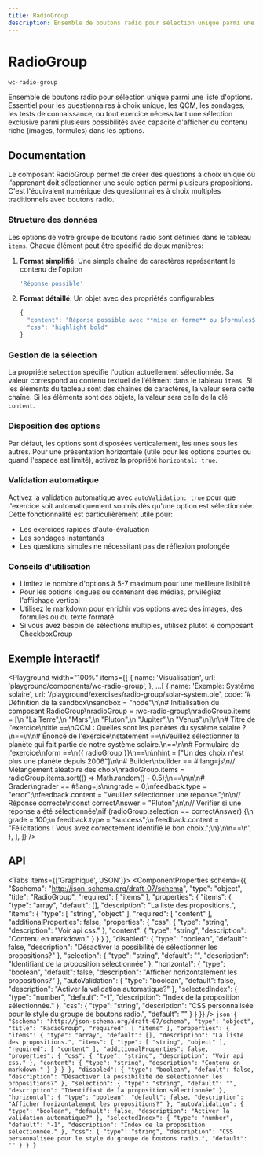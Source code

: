 ```yaml
---
title: RadioGroup
description: Ensemble de boutons radio pour sélection unique parmi une liste d'options. Essentiel pour les questionnaires à choix unique, les QCM, les sondages, les tests de connaissance, ou tout exercice nécessitant une sélection exclusive parmi plusieurs possibilités avec capacité d'afficher du contenu riche (images, formules) dans les options.
---
```



# RadioGroup

`wc-radio-group`

Ensemble de boutons radio pour sélection unique parmi une liste d'options. Essentiel pour les questionnaires à choix unique, les QCM, les sondages, les tests de connaissance, ou tout exercice nécessitant une sélection exclusive parmi plusieurs possibilités avec capacité d'afficher du contenu riche (images, formules) dans les options.

## Documentation

Le composant RadioGroup permet de créer des questions à choix unique où l'apprenant doit sélectionner une seule option parmi plusieurs propositions. C'est l'équivalent numérique des questionnaires à choix multiples traditionnels avec boutons radio.

### Structure des données

Les options de votre groupe de boutons radio sont définies dans le tableau `items`. Chaque élément peut être spécifié de deux manières:

1. **Format simplifié**: Une simple chaîne de caractères représentant le contenu de l'option

   ```js
   'Réponse possible'
   ```

2. **Format détaillé**: Un objet avec des propriétés configurables
   ```js
   {
     "content": "Réponse possible avec **mise en forme** ou $formules$",  // Supporte le markdown
     "css": "highlight bold"                                            // Classes CSS optionnelles
   }
   ```

### Gestion de la sélection

La propriété `selection` spécifie l'option actuellement sélectionnée. Sa valeur correspond au contenu textuel de l'élément dans le tableau `items`. Si les éléments du tableau sont des chaînes de caractères, la valeur sera cette chaîne. Si les éléments sont des objets, la valeur sera celle de la clé `content`.

### Disposition des options

Par défaut, les options sont disposées verticalement, les unes sous les autres. Pour une présentation horizontale (utile pour les options courtes ou quand l'espace est limité), activez la propriété `horizontal: true`.

### Validation automatique

Activez la validation automatique avec `autoValidation: true` pour que l'exercice soit automatiquement soumis dès qu'une option est sélectionnée. Cette fonctionnalité est particulièrement utile pour:

- Les exercices rapides d'auto-évaluation
- Les sondages instantanés
- Les questions simples ne nécessitant pas de réflexion prolongée

### Conseils d'utilisation

- Limitez le nombre d'options à 5-7 maximum pour une meilleure lisibilité
- Pour les options longues ou contenant des médias, privilégiez l'affichage vertical
- Utilisez le markdown pour enrichir vos options avec des images, des formules ou du texte formaté
- Si vous avez besoin de sélections multiples, utilisez plutôt le composant CheckboxGroup

## Exemple interactif

<Playground
  width="100%"
  items={[
    {
      name: 'Visualisation',
      url: 'playground/components/wc-radio-group',
    },
    ...[
      {
        name: 'Exemple: Système solaire',
        url: '/playground/exercises/radio-group/solar-system.ple',
        code: '# Définition de la sandbox\nsandbox = "node"\n\n# Initialisation du composant RadioGroup\nradioGroup = :wc-radio-group\nradioGroup.items = [\n  "La Terre",\n  "Mars",\n  "Pluton",\n  "Jupiter",\n  "Venus"\n]\n\n# Titre de l\'exercice\ntitle ==\nQCM : Quelles sont les planètes du système solaire ?\n==\n\n# Énoncé de l\'exercice\nstatement ==\nVeuillez sélectionner la planète qui fait partie de notre système solaire.\n==\n\n# Formulaire de l\'exercice\nform ==\n{{ radioGroup }}\n==\n\nhint = ["Un des choix n\'est plus une planète depuis 2006"]\n\n# Builder\nbuilder == #!lang=js\n// Mélangement aléatoire des choix\nradioGroup.items = radioGroup.items.sort(() => Math.random() - 0.5);\n==\n\n\n# Grader\ngrader == #!lang=js\n\ngrade = 0;\nfeedback.type = "error";\nfeedback.content = "Veuillez sélectionner une réponse.";\n\n// Réponse correcte\nconst correctAnswer = "Pluton";\n\n// Vérifier si une réponse a été sélectionnée\nif (radioGroup.selection == correctAnswer) {\n  grade = 100;\n  feedback.type = "success";\n  feedback.content = "Félicitations ! Vous avez correctement identifié le bon choix.";\n}\n\n==\n',
      },
    ],
  ]}
/>

## API

<Tabs items={['Graphique', 'JSON']}>
  <Tab>
    <ComponentProperties schema={{
  "$schema": "http://json-schema.org/draft-07/schema",
  "type": "object",
  "title": "RadioGroup",
  "required": [
    "items"
  ],
  "properties": {
    "items": {
      "type": "array",
      "default": [],
      "description": "La liste des propositions.",
      "items": {
        "type": [
          "string",
          "object"
        ],
        "required": [
          "content"
        ],
        "additionalProperties": false,
        "properties": {
          "css": {
            "type": "string",
            "description": "Voir api css."
          },
          "content": {
            "type": "string",
            "description": "Contenu en markdown."
          }
        }
      }
    },
    "disabled": {
      "type": "boolean",
      "default": false,
      "description": "Désactiver la possibilité de sélectionner les propositions?"
    },
    "selection": {
      "type": "string",
      "default": "",
      "description": "Identifiant de la proposition sélectionnée"
    },
    "horizontal": {
      "type": "boolean",
      "default": false,
      "description": "Afficher horizontalement les propositions?"
    },
    "autoValidation": {
      "type": "boolean",
      "default": false,
      "description": "Activer la validation automatique?"
    },
    "selectedIndex": {
      "type": "number",
      "default": "-1",
      "description": "Index de la proposition sélectionnée."
    },
    "css": {
      "type": "string",
      "description": "CSS personnalisée pour le style du groupe de boutons radio.",
      "default": ""
    }
  }
}} />
  </Tab>
  <Tab>
    ```json
    {
  "$schema": "http://json-schema.org/draft-07/schema",
  "type": "object",
  "title": "RadioGroup",
  "required": [
    "items"
  ],
  "properties": {
    "items": {
      "type": "array",
      "default": [],
      "description": "La liste des propositions.",
      "items": {
        "type": [
          "string",
          "object"
        ],
        "required": [
          "content"
        ],
        "additionalProperties": false,
        "properties": {
          "css": {
            "type": "string",
            "description": "Voir api css."
          },
          "content": {
            "type": "string",
            "description": "Contenu en markdown."
          }
        }
      }
    },
    "disabled": {
      "type": "boolean",
      "default": false,
      "description": "Désactiver la possibilité de sélectionner les propositions?"
    },
    "selection": {
      "type": "string",
      "default": "",
      "description": "Identifiant de la proposition sélectionnée"
    },
    "horizontal": {
      "type": "boolean",
      "default": false,
      "description": "Afficher horizontalement les propositions?"
    },
    "autoValidation": {
      "type": "boolean",
      "default": false,
      "description": "Activer la validation automatique?"
    },
    "selectedIndex": {
      "type": "number",
      "default": "-1",
      "description": "Index de la proposition sélectionnée."
    },
    "css": {
      "type": "string",
      "description": "CSS personnalisée pour le style du groupe de boutons radio.",
      "default": ""
    }
  }
}
    ```
  </Tab>
</Tabs>
